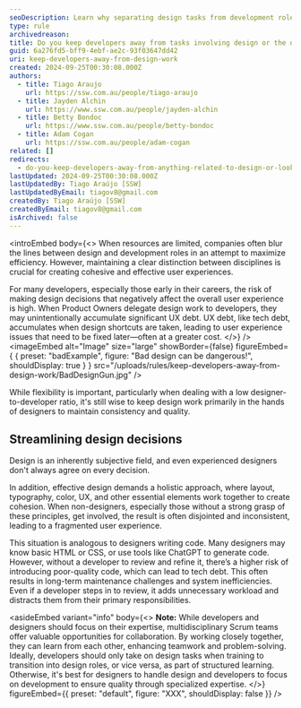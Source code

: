 ```yaml
---
seoDescription: Learn why separating design tasks from development roles is crucial for maintaining a unified product vision and avoiding costly UX Debt.
type: rule
archivedreason:
title: Do you keep developers away from tasks involving design or the overall look and feel?
guid: 6a276fd5-bff9-4ebf-ae2c-93f03647dd42
uri: keep-developers-away-from-design-work
created: 2024-09-25T00:30:08.000Z
authors:
  - title: Tiago Araujo
    url: https://ssw.com.au/people/tiago-araujo
  - title: Jayden Alchin
    url: https://www.ssw.com.au/people/jayden-alchin
  - title: Betty Bondoc
    url: https://www.ssw.com.au/people/betty-bondoc
  - title: Adam Cogan
    url: https://ssw.com.au/people/adam-cogan
related: []
redirects:
  - do-you-keep-developers-away-from-anything-related-to-design-or-look-and-feel
lastUpdated: 2024-09-25T00:30:08.000Z
lastUpdatedBy: Tiago Araújo [SSW]
lastUpdatedByEmail: tiagov8@gmail.com
createdBy: Tiago Araújo [SSW]
createdByEmail: tiagov8@gmail.com
isArchived: false
---
```


<introEmbed
  body={<>
When resources are limited, companies often blur the lines between design and development roles in an attempt to maximize efficiency. However, maintaining a clear distinction between disciplines is crucial for creating cohesive and effective user experiences.

For many developers, especially those early in their careers, the risk of making design decisions that negatively affect the overall user experience is high. When Product Owners delegate design work to developers, they may unintentionally accumulate significant UX debt. UX debt, like tech debt, accumulates when design shortcuts are taken, leading to user experience issues that need to be fixed later—often at a greater cost.
  </>}
/>
<imageEmbed
  alt="Image"
  size="large"
  showBorder={false}
  figureEmbed={ {
    preset: "badExample",
    figure: "Bad design can be dangerous!",
    shouldDisplay: true
  } }
  src="/uploads/rules/keep-developers-away-from-design-work/BadDesignGun.jpg"
/>

While flexibility is important, particularly when dealing with a low designer-to-developer ratio, it's still wise to keep design work primarily in the hands of designers to maintain consistency and quality.

## Streamlining design decisions

Design is an inherently subjective field, and even experienced designers don't always agree on every decision.

In addition, effective design demands a holistic approach, where layout, typography, color, UX, and other essential elements work together to create cohesion. When non-designers, especially those without a strong grasp of these principles, get involved, the result is often disjointed and inconsistent, leading to a fragmented user experience.

This situation is analogous to designers writing code. Many designers may know basic HTML or CSS, or use tools like ChatGPT to generate code. However, without a developer to review and refine it, there’s a higher risk of introducing poor-quality code, which can lead to tech debt. This often results in long-term maintenance challenges and system inefficiencies. Even if a developer steps in to review, it adds unnecessary workload and distracts them from their primary responsibilities.

<asideEmbed
  variant="info"
  body={<>
    **Note:** While developers and designers should focus on their expertise, multidisciplinary Scrum teams offer valuable opportunities for collaboration. By working closely together, they can learn from each other, enhancing teamwork and problem-solving. Ideally, developers should only take on design tasks when training to transition into design roles, or vice versa, as part of structured learning. Otherwise, it's best for designers to handle design and developers to focus on development to ensure quality through specialized expertise.
  </>}
  figureEmbed={{
    preset: "default",
    figure: "XXX",
    shouldDisplay: false
  }}
/>

